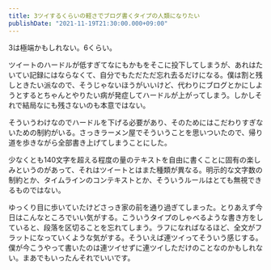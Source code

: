 ```yaml
---
title: 3ツイするくらいの軽さでブログ書くタイプの人類になりたい
publishDate: "2021-11-19T21:30:00.000+09:00"
---
```



<Tweet id="https://twitter.com/_yuheiy/status/1461659317094924289" />

3は極端かもしれない。6くらい。

ツイートのハードルが低すぎてなにもかもをそこに投下してしまうが、あれはたいてい記録にはならなくて、自分でもただただ忘れ去るだけになる。僕は割と残しときたい派なので、そうじゃないほうがいいけど、代わりにブログとかにしようとするとちゃんとやりたい病が発症してハードルが上がってしまう。しかしそれで結局なにも残さないのも本意ではない。

そういうわけなのでハードルを下げる必要があり、そのためにはこだわりすぎないための制約がいる。さっきラーメン屋でそういうことを思いついたので、帰り道を歩きながら全部書き上げてしまうことにした。

少なくとも140文字を超える程度の量のテキストを自由に書くことに固有の楽しみというのがあって、それはツイートとはまた種類が異なる。明示的な文字数の制約とか、タイムラインのコンテキストとか、そういうルールはとても無視できるものではない。

ゆっくり目に歩いていたけどさっき家の前を通り過ぎてしまった。とりあえず今日はこんなところでいい気がする。こういうタイプのしゃべるような書き方をしていると、段落を区切ることを忘れてしまう。ラフになればなるほど、全文がフラットになっていくような気がする。そういえば連ツイってそういう感じする。僕が今こうやって書いたのは連ツイせずに連ツイしただけのことなのかもしれない。まあでもいったんそれでいいです。
